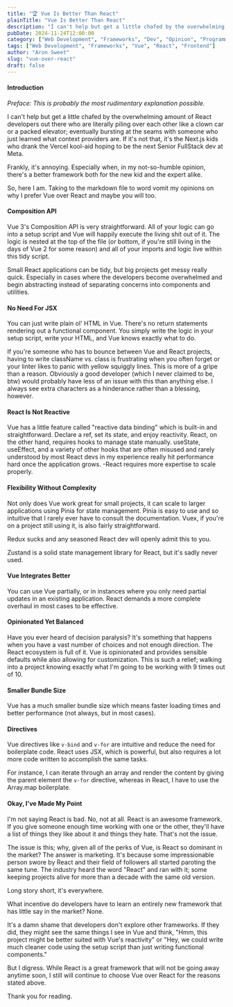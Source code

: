 ```yaml
---
title: "🏆 Vue Is Better Than React"
plainTitle: "Vue Is Better Than React"
description: "I can't help but get a little chafed by the overwhelming amount of React developers out there who are literally piling over each other like a clown car or a packed elevator; eventually bursting at the seams with someone who just learned what context providers are. If it's not that, it's the Next.js kids who drank the Vercel kool-aid hoping to be the next Senior FullStack dev at Meta."
pubDate: 2024-11-24T12:00:00
category: ["Web Development", "Frameworks", "Dev", "Opinion", "Programming"]
tags: ["Web Development", "Frameworks", "Vue", "React", "Frontend"]
author: "Aron Sweet"
slug: "vue-over-react"
draft: false
---
```


#### Introduction

_Preface: This is probably the most rudimentary explanation possible._

I can't help but get a little chafed by the overwhelming amount of React developers out there who are literally piling over each other like a clown car or a packed elevator; eventually bursting at the seams with someone who just learned what context providers are. If it's not that, it's the Next.js kids who drank the Vercel kool-aid hoping to be the next Senior FullStack dev at Meta.

Frankly, it's annoying. Especially when, in my not-so-humble opinion, there's a better framework both for the new kid and the expert alike.

So, here I am. Taking to the markdown file to word vomit my opinions on why I prefer Vue over React and maybe you will too.

#### Composition API

Vue 3's Composition API is very straightforward. All of your logic can go into a
setup script and Vue will happily execute the living shit out of it. The logic is nested at the top of the file (or bottom, if you're still living in the days of Vue 2 for some reason) and all of your imports and logic live within this tidy script.

Small React applications can be tidy, but big projects get messy really quick. Especially in cases where the developers become overwhelmed and begin abstracting instead of separating concerns into components and utilities.

#### No Need For JSX

You can just write plain ol' HTML in Vue. There's no return statements rendering out a functional component. You simply write the logic in your setup script, write your HTML, and Vue knows exactly what to do.

If you're someone who has to bounce between Vue and React projects, having to write className vs. class is frustrating when you often forget or your linter likes to panic with yellow squiggly lines. This is more of a gripe than a reason. Obviously a good developer (which I never claimed to be, btw) would probably have less of an issue with this than anything else. I always see extra characters as a hinderance rather than a blessing, however.

#### React Is Not Reactive

Vue has a little feature called "reactive data binding" which is built-in and straightforward. Declare a ref, set its state, and enjoy reactivity. React, on the other hand, requires hooks to manage state manually. useState, useEffect, and a variety of other hooks that are often misused and rarely understood by most React devs in my experience really hit performance hard once the application grows. -React requires more expertise to scale properly.

#### Flexibility Without Complexity

Not only does Vue work great for small projects, it can scale to larger applications using Pinia for state management. Pinia is easy to use and so intuitive that I rarely ever have to consult the documentation. Vuex, if you're on a project still using it, is also fairly straightforward.

Redux sucks and any seasoned React dev will openly admit this to you.

Zustand is a solid state management library for React, but it's sadly never used.

#### Vue Integrates Better

You can use Vue partially, or in instances where you only need partial updates in an existing application. React demands a more complete overhaul in most cases to be effective.

#### Opinionated Yet Balanced

Have you ever heard of decision paralysis? It's something that happens when you have a vast number of choices and not enough direction. The React ecosystem is full of it. Vue is opinionated and provides sensible defaults while also allowing for customization. This is such a relief; walking into a project knowing exactly what I'm going to be working with 9 times out of 10.

#### Smaller Bundle Size

Vue has a much smaller bundle size which means faster loading times and better performance (not always, but in most cases).

#### Directives

Vue directives like `v-bind` and `v-for` are intuitive and reduce the need for boilerplate code. React uses JSX, which is powerful, but also requires a lot more code written to accomplish the same tasks.

For instance, I can iterate through an array and render the content by giving the parent element the `v-for` directive, whereas in React, I have to use the Array.map boilerplate.

#### Okay, I've Made My Point

I'm not saying React is bad. No, not at all. React is an awesome framework. If you give someone enough time working with one or the other, they'll have a list of things they like about it and things they hate. That's not the issue.

The issue is this; why, given all of the perks of Vue, is React so dominant in the market? The answer is marketing. It's because some impressionable person swore by React and their field of followers all started paroting the same tune. The industry heard the word "React" and ran with it; some keeping projects alive for more than a decade with the same old version.

Long story short, it's everywhere.

What incentive do developers have to learn an entirely new framework that has little say in the market? None.

It's a damn shame that developers don't explore other frameworks. If they did, they might see the same things I see in Vue and think, "Hmm, this project might be better suited with Vue's reactivity" or "Hey, we could write much cleaner code using the setup script than just writing functional components."

But I digress. While React is a great framework that will not be going away anytime soon, I still will continue to choose Vue over React for the reasons stated above.

Thank you for reading.
